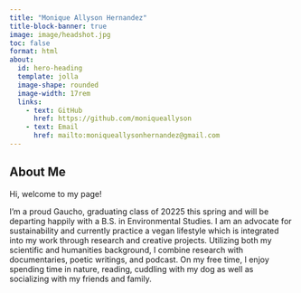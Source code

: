 ```yaml
---
title: "Monique Allyson Hernandez"
title-block-banner: true
image: image/headshot.jpg
toc: false
format: html
about:
  id: hero-heading
  template: jolla
  image-shape: rounded
  image-width: 17rem
  links:
    - text: GitHub
      href: https://github.com/moniqueallyson
    - text: Email
      href: mailto:moniqueallysonhernandez@gmail.com
---
```


## About Me

Hi, welcome to my page!

I'm a proud Gaucho, graduating class of 20225 this spring and will be departing happily with a B.S. in Environmental Studies. I am an advocate for sustainability and currently practice a vegan lifestyle which is integrated into my work through research and creative projects. Utilizing both my scientific and humanities background, I combine research with documentaries, poetic writings, and podcast. On my free time, I enjoy spending time in nature, reading, cuddling with my dog as well as socializing with my friends and family.

